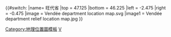 {{#switch:{{{1}}}
|name= 旺代省
|top = 47.125
|bottom = 46.225
|left = -2.475
|right = -0.475
|image = Vendée department location map.svg
|image1 = Vendée department relief location map.jpg
}}<noinclude>{{Location map/Info}}
[[Category:地理位置圖模板]]
[[Category:法国各省地理位置图模板|V]]
</noinclude>